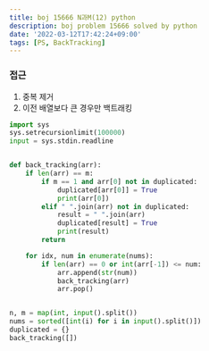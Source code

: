 ```yaml
---
title: boj 15666 N과M(12) python
description: boj problem 15666 solved by python
date: '2022-03-12T17:42:24+09:00'
tags: [PS, BackTracking]
---
```


### 접근
1. 중복 제거
2. 이전 배열보다 큰 경우만 백트래킹

```python
import sys
sys.setrecursionlimit(100000)
input = sys.stdin.readline


def back_tracking(arr):
    if len(arr) == m:
        if m == 1 and arr[0] not in duplicated:
            duplicated[arr[0]] = True
            print(arr[0])
        elif " ".join(arr) not in duplicated:
            result = " ".join(arr)
            duplicated[result] = True
            print(result)
        return

    for idx, num in enumerate(nums):
        if len(arr) == 0 or int(arr[-1]) <= num:
            arr.append(str(num))
            back_tracking(arr)
            arr.pop()


n, m = map(int, input().split())
nums = sorted([int(i) for i in input().split()])
duplicated = {}
back_tracking([])
```

